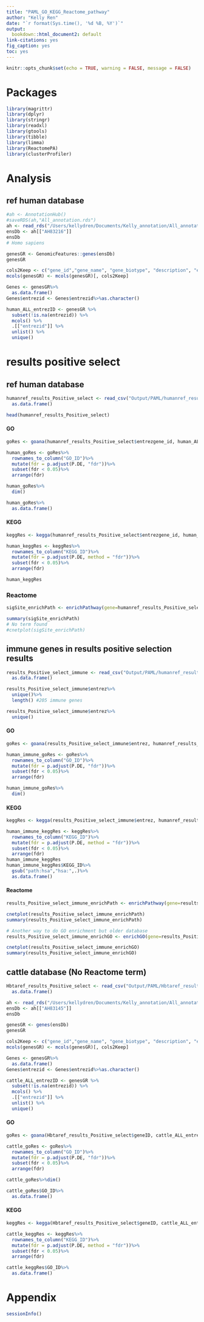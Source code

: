 ```yaml
---
title: "PAML_GO_KEGG_Reactome_pathway"
author: "Kelly Ren"
date: "`r format(Sys.time(), '%d %B, %Y')`"
output:
  bookdown::html_document2: default
link-citations: yes
fig_caption: yes
toc: yes
---
```


```r
knitr::opts_chunk$set(echo = TRUE, warning = FALSE, message = FALSE)
```

# Packages
```r
library(magrittr)
library(dplyr)
library(stringr)
library(readxl)
library(gtools)
library(tibble)
library(limma)
library(ReactomePA)
library(clusterProfiler)
```

# Analysis
## ref human database
```r
#ah <- AnnotationHub()
#saveRDS(ah,"All_annotation.rds")
ah <- read_rds("/Users/kellydren/Documents/Kelly_annotation/All_annotation.rds") 
ensDb <- ah[["AH83216"]]
ensDb
# Homo sapiens
```

```r
genesGR <- GenomicFeatures::genes(ensDb)
genesGR
```

```r
cols2Keep <- c("gene_id","gene_name", "gene_biotype", "description", "entrezid")
mcols(genesGR) <- mcols(genesGR)[, cols2Keep]

Genes <- genesGR%>%
  as.data.frame()
Genes$entrezid <- Genes$entrezid%>%as.character()
```


```r
human_ALL_entrezID <- genesGR %>% 
  subset(!is.na(entrezid)) %>%
  mcols() %>%
  .[["entrezid"]] %>%
  unlist() %>%
  unique() 
```

# results positive select
## ref human database

```r
humanref_results_Positive_select <- read_csv("Output/PAML/humanref_results_Positive_select.csv")%>%
  as.data.frame()

head(humanref_results_Positive_select)
```

#### GO
```r
goRes <- goana(humanref_results_Positive_select$entrezgene_id, human_ALL_entrezID, species = "Hs")

human_goRes <- goRes%>%
  rownames_to_column("GO_ID")%>%
  mutate(fdr = p.adjust(P.DE, "fdr"))%>%
  subset(fdr < 0.05)%>%
  arrange(fdr)

human_goRes%>%
  dim()

human_goRes%>%
  as.data.frame()
```

#### KEGG
```r
keggRes <- kegga(humanref_results_Positive_select$entrezgene_id, human_ALL_entrezID, species = "Hs") 

human_keggRes <- keggRes%>% 
  rownames_to_column("KEGG_ID")%>%
  mutate(fdr = p.adjust(P.DE, method = "fdr"))%>%
  subset(fdr < 0.05)%>%
  arrange(fdr)

human_keggRes
```

### Reactome

```r
sigSite_enrichPath <- enrichPathway(gene=humanref_results_Positive_select$entrezgene_id, pAdjustMethod="fdr", qvalueCutoff=0.05, readable=T, minGSSize = 3, maxGSSize = 300)

summary(sigSite_enrichPath)
# No term found
#cnetplot(sigSite_enrichPath)
```
## immune genes in results positive selection results

```r
results_Positive_select_immune <- read_csv("Output/PAML/humanref_results_Positive_select_immune.csv")%>%
  as.data.frame()

results_Positive_select_immune$entrez%>%
  unique()%>%
  length() #205 immune genes

results_Positive_select_immune$entrez%>%
  unique()
```

#### GO
```r
goRes <- goana(results_Positive_select_immune$entrez, humanref_results_Positive_select$entrezgene_id, species = "Hs")

human_immune_goRes <- goRes%>%
  rownames_to_column("GO_ID")%>%
  mutate(fdr = p.adjust(P.DE, "fdr"))%>%
  subset(fdr < 0.05)%>%
  arrange(fdr)

human_immune_goRes%>%
  dim()
```

#### KEGG
```r
keggRes <- kegga(results_Positive_select_immune$entrez, humanref_results_Positive_select$entrezgene_id, species = "Hs") 

human_immune_keggRes <- keggRes%>% 
  rownames_to_column("KEGG_ID")%>%
  mutate(fdr = p.adjust(P.DE, method = "fdr"))%>%
  subset(fdr < 0.05)%>%
  arrange(fdr)
human_immune_keggRes
human_immune_keggRes$KEGG_ID%>%
  gsub("path:hsa","hsa:",.)%>%
  as.data.frame()
```


#### Reactome

```r
results_Positive_select_immune_enrichPath <- enrichPathway(gene=results_Positive_select_immune$entrez, pAdjustMethod="fdr", qvalueCutoff=0.5, readable=T, minGSSize = 3, maxGSSize = 300)

cnetplot(results_Positive_select_immune_enrichPath)
summary(results_Positive_select_immune_enrichPath)
```

```r
# Another way to do GO enrichment but older database
results_Positive_select_immune_enrichGO <- enrichGO(gene=results_Positive_select_immune$entrez, pAdjustMethod="fdr", qvalueCutoff=0.05, readable=T, minGSSize = 3, maxGSSize = 300,OrgDb='org.Hs.eg.db')

cnetplot(results_Positive_select_immune_enrichGO)
summary(results_Positive_select_immune_enrichGO)
```

## cattle database (No Reactome term)

```r
Hbtaref_results_Positive_select <- read_csv("Output/PAML/Hbtaref_results_Positive_select.csv")%>%
  as.data.frame()
```


```r
ah <- read_rds("/Users/kellydren/Documents/Kelly_annotation/All_annotation.rds") 
ensDb <- ah[["AH83145"]]
ensDb
```

```r
genesGR <- genes(ensDb)
genesGR
```

```r
cols2Keep <- c("gene_id","gene_name", "gene_biotype", "description", "entrezid")
mcols(genesGR) <- mcols(genesGR)[, cols2Keep]

Genes <- genesGR%>%
  as.data.frame()
Genes$entrezid <- Genes$entrezid%>%as.character()
```


```r
cattle_ALL_entrezID <- genesGR %>% 
  subset(!is.na(entrezid)) %>%
  mcols() %>%
  .[["entrezid"]] %>%
  unlist() %>%
  unique() 
```

#### GO
```r
goRes <- goana(Hbtaref_results_Positive_select$geneID, cattle_ALL_entrezID, species = "Bt")

cattle_goRes <- goRes%>%
  rownames_to_column("GO_ID")%>%
  mutate(fdr = p.adjust(P.DE, "fdr"))%>%
  subset(fdr < 0.05)%>%
  arrange(fdr)

cattle_goRes%>%dim()

cattle_goRes$GO_ID%>%
  as.data.frame()
```

#### KEGG
```r
keggRes <- kegga(Hbtaref_results_Positive_select$geneID, cattle_ALL_entrezID, species = "Bt")

cattle_keggRes <- keggRes%>% 
  rownames_to_column("KEGG_ID")%>%
  mutate(fdr = p.adjust(P.DE, method = "fdr"))%>%
  subset(fdr < 0.05)%>%
  arrange(fdr)

cattle_keggRes$GO_ID%>%
  as.data.frame()
```


# Appendix

```r
sessionInfo()
```